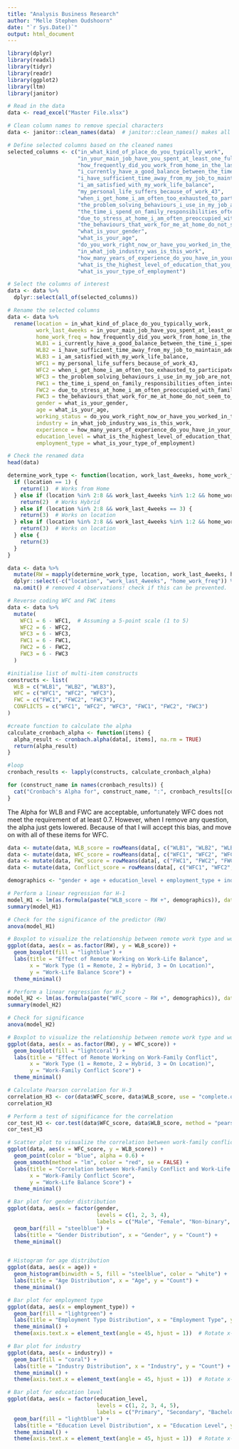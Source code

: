 ```yaml
---
title: "Analysis Business Research"
author: "Melle Stephen Oudshoorn"
date: "`r Sys.Date()`"
output: html_document
---
```


```r
library(dplyr)
library(readxl)
library(tidyr)
library(readr)
library(ggplot2)
library(ltm)
library(janitor)
```

```r
# Read in the data
data <- read_excel("Master File.xlsx")

# Clean column names to remove special characters
data <- janitor::clean_names(data)  # janitor::clean_names() makes all names lowercase, replaces spaces with underscores, etc.

# Define selected columns based on the cleaned names
selected_columns <- c("in_what_kind_of_place_do_you_typically_work",
                      "in_your_main_job_have_you_spent_at_least_one_full_day_in_the_last_four_weeks_working",
                      "how_frequently_did_you_work_from_home_in_the_last_four_weeks",
                      "i_currently_have_a_good_balance_between_the_time_i_spend_at_work_and_the_time_i_have_available_for_non_work_activities",
                      "i_have_sufficient_time_away_from_my_job_to_maintain_adequate_well_being",
                      "i_am_satisfied_with_my_work_life_balance",
                      "my_personal_life_suffers_because_of_work_43",
                      "when_i_get_home_i_am_often_too_exhausted_to_participate_in_family_activities",
                      "the_problem_solving_behaviours_i_use_in_my_job_are_not_effective_in_resolving_problems_at_home",
                      "the_time_i_spend_on_family_responsibilities_often_interferes_with_my_work",
                      "due_to_stress_at_home_i_am_often_preoccupied_with_family_matters_at_work",
                      "the_behaviours_that_work_for_me_at_home_do_not_seem_to_be_effective_at_work",
                      "what_is_your_gender",
                      "what_is_your_age",
                      "do_you_work_right_now_or_have_you_worked_in_the_last_year",
                      "in_what_job_industry_was_is_this_work",
                      "how_many_years_of_experience_do_you_have_in_your_current_last_years_job_numbers_only",
                      "what_is_the_highest_level_of_education_that_you_have_completed",
                      "what_is_your_type_of_employment")

# Select the columns of interest
data <- data %>% 
  dplyr::select(all_of(selected_columns))

# Rename the selected columns
data <- data %>%
  rename(location = in_what_kind_of_place_do_you_typically_work,
         work_last_4weeks = in_your_main_job_have_you_spent_at_least_one_full_day_in_the_last_four_weeks_working,
         home_work_freq = how_frequently_did_you_work_from_home_in_the_last_four_weeks,
         WLB1 = i_currently_have_a_good_balance_between_the_time_i_spend_at_work_and_the_time_i_have_available_for_non_work_activities,
         WLB2 = i_have_sufficient_time_away_from_my_job_to_maintain_adequate_well_being,
         WLB3 = i_am_satisfied_with_my_work_life_balance,
         WFC1 = my_personal_life_suffers_because_of_work_43,
         WFC2 = when_i_get_home_i_am_often_too_exhausted_to_participate_in_family_activities,
         WFC3 = the_problem_solving_behaviours_i_use_in_my_job_are_not_effective_in_resolving_problems_at_home,
         FWC1 = the_time_i_spend_on_family_responsibilities_often_interferes_with_my_work,
         FWC2 = due_to_stress_at_home_i_am_often_preoccupied_with_family_matters_at_work,
         FWC3 = the_behaviours_that_work_for_me_at_home_do_not_seem_to_be_effective_at_work,
         gender = what_is_your_gender,
         age = what_is_your_age,
         working_status = do_you_work_right_now_or_have_you_worked_in_the_last_year,
         industry = in_what_job_industry_was_is_this_work,
         experience = how_many_years_of_experience_do_you_have_in_your_current_last_years_job_numbers_only,
         education_level = what_is_the_highest_level_of_education_that_you_have_completed,
         employment_type = what_is_your_type_of_employment)

# Check the renamed data
head(data)
```

```r
determine_work_type <- function(location, work_last_4weeks, home_work_freq) {
  if (location == 1) {
    return(1)  # Works from Home
  } else if (location %in% 2:8 && work_last_4weeks %in% 1:2 && home_work_freq == 1) {
    return(2)  # Works Hybrid
  } else if (location %in% 2:8 && work_last_4weeks == 3) {
    return(3)  # Works on location
  } else if (location %in% 2:8 && work_last_4weeks %in% 1:2 && home_work_freq == 2) {
    return(3)  # Works on location
  } else {
    return(3)
  }
}

data <- data %>%
  mutate(RW = mapply(determine_work_type, location, work_last_4weeks, home_work_freq)) %>% 
  dplyr::select(-c("location", "work_last_4weeks", "home_work_freq")) %>% 
  na.omit() # removed 4 observations! check if this can be prevented.

# Reverse coding WFC and FWC items
data <- data %>%
  mutate(
    WFC1 = 6 - WFC1,  # Assuming a 5-point scale (1 to 5)
    WFC2 = 6 - WFC2,
    WFC3 = 6 - WFC3,
    FWC1 = 6 - FWC1,
    FWC2 = 6 - FWC2,
    FWC3 = 6 - FWC3
  )
```

```r

#initialise list of multi-item constructs
constructs <- list(
  WLB = c("WLB1", "WLB2", "WLB3"),
  WFC = c("WFC1", "WFC2", "WFC3"),   
  FWC = c("FWC1", "FWC2", "FWC3"),
  CONFLICTS = c("WFC1", "WFC2", "WFC3", "FWC1", "FWC2", "FWC3")
)

#create function to calculate the alpha
calculate_cronbach_alpha <- function(items) {
  alpha_result <- cronbach.alpha(data[, items], na.rm = TRUE)
  return(alpha_result)
}

#loop
cronbach_results <- lapply(constructs, calculate_cronbach_alpha)

for (construct_name in names(cronbach_results)) {
  cat("Cronbach's Alpha for", construct_name, ":", cronbach_results[[construct_name]]$alpha, "\n")
}
```

The Alpha for WLB and FWC are acceptable, unfortunately WFC does not meet the requirement of at least 0.7. However, when I remove any question, the alpha just gets lowered. Because of that I will accept this bias, and move on with all of these items for WFC.

```r
data <- mutate(data, WLB_score = rowMeans(data[, c("WLB1", "WLB2", "WLB3")], na.rm = TRUE))
data <- mutate(data, WFC_score = rowMeans(data[, c("WFC1", "WFC2", "WFC3")], na.rm = TRUE))
data <- mutate(data, FWC_score = rowMeans(data[, c("FWC1", "FWC2", "FWC3")], na.rm = TRUE))
data <- mutate(data, Conflict_score = rowMeans(data[, c("WFC1", "WFC2", "WFC3", "FWC1", "FWC2", "FWC3")], na.rm = TRUE))
```

```r
demographics <- "gender + age + education_level + employment_type + industry + experience"

# Perform a linear regression for H-1
model_H1 <- lm(as.formula(paste("WLB_score ~ RW +", demographics)), data = data)
summary(model_H1)

# Check for the significance of the predictor (RW)
anova(model_H1)

# Boxplot to visualize the relationship between remote work type and work-life balance
ggplot(data, aes(x = as.factor(RW), y = WLB_score)) +
  geom_boxplot(fill = "lightblue") +
  labs(title = "Effect of Remote Working on Work-Life Balance",
       x = "Work Type (1 = Remote, 2 = Hybrid, 3 = On Location)",
       y = "Work-Life Balance Score") +
  theme_minimal()

```

```r
# Perform a linear regression for H-2
model_H2 <- lm(as.formula(paste("WFC_score ~ RW +", demographics)), data = data)
summary(model_H2)

# Check for significance
anova(model_H2)

# Boxplot to visualize the relationship between remote work type and work-family conflict
ggplot(data, aes(x = as.factor(RW), y = WFC_score)) +
  geom_boxplot(fill = "lightcoral") +
  labs(title = "Effect of Remote Working on Work-Family Conflict",
       x = "Work Type (1 = Remote, 2 = Hybrid, 3 = On Location)",
       y = "Work-Family Conflict Score") +
  theme_minimal()

```

```r
# Calculate Pearson correlation for H-3
correlation_H3 <- cor(data$WFC_score, data$WLB_score, use = "complete.obs", method = "pearson")
correlation_H3

# Perform a test of significance for the correlation
cor_test_H3 <- cor.test(data$WFC_score, data$WLB_score, method = "pearson")
cor_test_H3

# Scatter plot to visualize the correlation between work-family conflict and work-life balance
ggplot(data, aes(x = WFC_score, y = WLB_score)) +
  geom_point(color = "blue", alpha = 0.6) +
  geom_smooth(method = "lm", color = "red", se = FALSE) +
  labs(title = "Correlation between Work-Family Conflict and Work-Life Balance",
       x = "Work-Family Conflict Score",
       y = "Work-Life Balance Score") +
  theme_minimal()

```

```r
# Bar plot for gender distribution
ggplot(data, aes(x = factor(gender,
                            levels = c(1, 2, 3, 4),
                            labels = c("Male", "Female", "Non-binary", "Prefer not to say")))) +
  geom_bar(fill = "steelblue") +
  labs(title = "Gender Distribution", x = "Gender", y = "Count") +
  theme_minimal()


# Histogram for age distribution
ggplot(data, aes(x = age)) +
  geom_histogram(binwidth = 5, fill = "steelblue", color = "white") +
  labs(title = "Age Distribution", x = "Age", y = "Count") +
  theme_minimal()

# Bar plot for employment type
ggplot(data, aes(x = employment_type)) +
  geom_bar(fill = "lightgreen") +
  labs(title = "Employment Type Distribution", x = "Employment Type", y = "Count") +
  theme_minimal() +
  theme(axis.text.x = element_text(angle = 45, hjust = 1))  # Rotate x-axis labels

# Bar plot for industry
ggplot(data, aes(x = industry)) +
  geom_bar(fill = "coral") +
  labs(title = "Industry Distribution", x = "Industry", y = "Count") +
  theme_minimal() +
  theme(axis.text.x = element_text(angle = 45, hjust = 1))  # Rotate x-axis labels

# Bar plot for education level
ggplot(data, aes(x = factor(education_level,
                            levels = c(1, 2, 3, 4, 5),
                            labels = c("Primary", "Secondary", "Bachelor", "Masters", "Doctorate")))) +
  geom_bar(fill = "lightblue") +
  labs(title = "Education Level Distribution", x = "Education Level", y = "Count") +
  theme_minimal() +
  theme(axis.text.x = element_text(angle = 45, hjust = 1))  # Rotate x-axis labels

```




